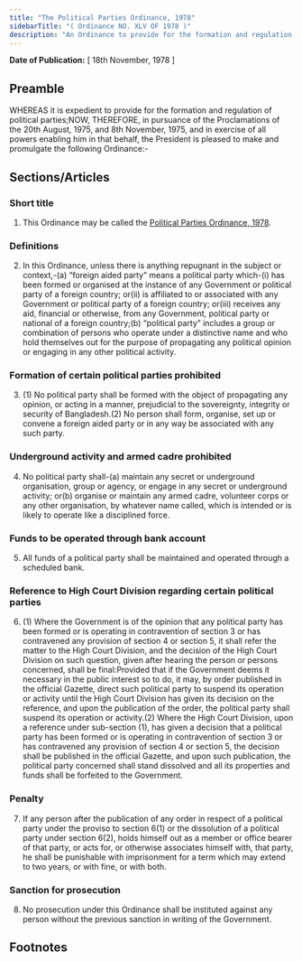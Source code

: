 ```yaml
---
title: "The Political Parties Ordinance, 1978"
sidebarTitle: "( Ordinance NO. XLV OF 1978 )"
description: "An Ordinance to provide for the formation and regulation of political parties."
---
```


**Date of Publication:** [ 18th November, 1978 ]

## Preamble

WHEREAS it is expedient to provide for the formation and regulation of political parties;NOW, THEREFORE, in pursuance of the Proclamations of the 20th August, 1975, and 8th November, 1975, and in exercise of all powers enabling him in that behalf, the President is pleased to make and promulgate the following Ordinance:-

## Sections/Articles

### Short title

1. This Ordinance may be called the [Political Parties Ordinance, 1978](/act-576.html "Political Parties Ordinance, 1978").

### Definitions

2. In this Ordinance, unless there is anything repugnant in the subject or context,-(a) “foreign aided party” means a political party which-(i) has been formed or organised at the instance of any Government or political party of a foreign country; or(ii) is affiliated to or associated with any Government or political party of a foreign country; or(iii) receives any aid, financial or otherwise, from any Government, political party or national of a foreign country;(b) “political party” includes a group or combination of persons who operate under a distinctive name and who hold themselves out for the purpose of propagating any political opinion or engaging in any other political activity.

### Formation of certain political parties prohibited

3. (1) No political party shall be formed with the object of propagating any opinion, or acting in a manner, prejudicial to the sovereignty, integrity or security of Bangladesh.(2) No person shall form, organise, set up or convene a foreign aided party or in any way be associated with any such party.

### Underground activity and armed cadre prohibited

4. No political party shall-(a) maintain any secret or underground organisation, group or agency, or engage in any secret or underground activity; or(b) organise or maintain any armed cadre, volunteer corps or any other organisation, by whatever name called, which is intended or is likely to operate like a disciplined force.

### Funds to be operated through bank account

5. All funds of a political party shall be maintained and operated through a scheduled bank.

### Reference to High Court Division regarding certain political parties

6. (1) Where the Government is of the opinion that any political party has been formed or is operating in contravention of section 3 or has contravened any provision of section 4 or section 5, it shall refer the matter to the High Court Division, and the decision of the High Court Division on such question, given after hearing the person or persons concerned, shall be final:Provided that if the Government deems it necessary in the public interest so to do, it may, by order published in the official Gazette, direct such political party to suspend its operation or activity until the High Court Division has given its decision on the reference, and upon the publication of the order, the political party shall suspend its operation or activity.(2) Where the High Court Division, upon a reference under sub-section (1), has given a decision that a political party has been formed or is operating in contravention of section 3 or has contravened any provision of section 4 or section 5, the decision shall be published in the official Gazette, and upon such publication, the political party concerned shall stand dissolved and all its properties and funds shall be forfeited to the Government.

### Penalty

7. If any person after the publication of any order in respect of a political party under the proviso to section 6(1) or the dissolution of a political party under section 6(2), holds himself out as a member or office bearer of that party, or acts for, or otherwise associates himself with, that party, he shall be punishable with imprisonment for a term which may extend to two years, or with fine, or with both.

### Sanction for prosecution

8. No prosecution under this Ordinance shall be instituted against any person without the previous sanction in writing of the Government.

## Footnotes
